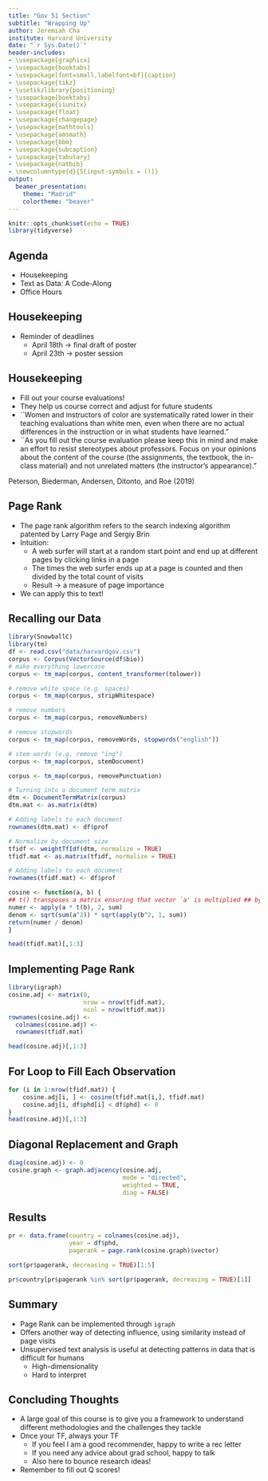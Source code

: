 ```yaml
---
title: "Gov 51 Section"
subtitle: "Wrapping Up"
author: Jeremiah Cha
institute: Harvard University
date: "`r Sys.Date()`"
header-includes:
- \usepackage{graphicx} 
- \usepackage{booktabs} 
- \usepackage[font=small,labelfont=bf]{caption}
- \usepackage{tikz}
- \usetikzlibrary{positioning}
- \usepackage{booktabs}
- \usepackage{siunitx}
- \usepackage{float}
- \usepackage{changepage}
- \usepackage{mathtools}
- \usepackage{amsmath}
- \usepackage{bbm}
- \usepackage{subcaption}
- \usepackage{tabulary}
- \usepackage{natbib}
- \newcolumntype{d}{S[input-symbols = ()]}
output: 
  beamer_presentation:
    theme: "Madrid"
    colortheme: "beaver"
---
```


```r
knitr::opts_chunk$set(echo = TRUE)
library(tidyverse)

```

## Agenda

- Housekeeping
- Text as Data: A Code-Along
- Office Hours

## Housekeeping

- Reminder of deadlines
    - April 18th $\rightarrow$ final draft of poster
    - April 23th $\rightarrow$ poster session

## Housekeeping

- Fill out your course evaluations!
- They help us course correct and adjust for future students
- ``Women and instructors of color are systematically rated lower in their teaching evaluations than white men, even when there are no actual differences in the instruction or in what students have learned."
- ``As you fill out the course evaluation please keep this in mind and make an effort to resist stereotypes about professors. Focus on your opinions about the content of the course (the assignments, the textbook, the in-class material) and not unrelated matters (the instructor’s appearance)."

\hfill Peterson, Biederman, Andersen, Ditonto, and Roe (2019)

## Page Rank

- The page rank algorithm refers to the search indexing algorithm patented by Larry Page and Sergiy Brin
- Intuition:
  - A web surfer will start at a random start point and end up at different pages by clicking links in a page 
  - The times the web surfer ends up at a page is counted and then divided by the total count of visits 
  - Result $\rightarrow$ a measure of page importance
- We can apply this to text! 

## Recalling our Data

```r
library(SnowballC)
library(tm)
df <- read.csv("data/harvardgov.csv")
corpus <- Corpus(VectorSource(df$bio))
# make everything lowercase
corpus <- tm_map(corpus, content_transformer(tolower))

# remove white space (e.g. spaces)
corpus <- tm_map(corpus, stripWhitespace)

# remove numbers
corpus <- tm_map(corpus, removeNumbers)

# remove stopwords
corpus <- tm_map(corpus, removeWords, stopwords("english"))

# stem words (e.g. remove "ing")
corpus <- tm_map(corpus, stemDocument)

corpus <- tm_map(corpus, removePunctuation)

# Turning into a document term matrix
dtm <- DocumentTermMatrix(corpus)
dtm.mat <- as.matrix(dtm)

# Adding labels to each document
rownames(dtm.mat) <- df$prof

# Normalize by document size 
tfidf <- weightTfIdf(dtm, normalize = TRUE) 
tfidf.mat <- as.matrix(tfidf, normalize = TRUE)

# Adding labels to each document
rownames(tfidf.mat) <- df$prof

cosine <- function(a, b) {
## t() transposes a matrix ensuring that vector `a' is multiplied ## by each row of matrix `b'
numer <- apply(a * t(b), 2, sum)
denom <- sqrt(sum(a^2)) * sqrt(apply(b^2, 1, sum))
return(numer / denom)
}
```

```r
head(tfidf.mat)[,1:3]
```

## Implementing Page Rank

```r
library(igraph)
cosine.adj <- matrix(0, 
                     nrow = nrow(tfidf.mat), 
                     ncol = nrow(tfidf.mat))
rownames(cosine.adj) <- 
  colnames(cosine.adj) <- 
  rownames(tfidf.mat)

head(cosine.adj)[,1:3]
```

## For Loop to Fill Each Observation

```r
for (i in 1:nrow(tfidf.mat)) {
    cosine.adj[i, ] <- cosine(tfidf.mat[i,], tfidf.mat)
    cosine.adj[i, df$phd[i] < df$phd] <- 0
}
head(cosine.adj)[,1:3]
```

## Diagonal Replacement and Graph

```r
diag(cosine.adj) <- 0 
cosine.graph <- graph.adjacency(cosine.adj, 
                                mode = "directed", 
                                weighted = TRUE, 
                                diag = FALSE)
```

## Results

```r
pr <- data.frame(country = colnames(cosine.adj),
                 year = df$phd,
                 pagerank = page.rank(cosine.graph)$vector)

sort(pr$pagerank, decreasing = TRUE)[1:5]

pr$country[pr$pagerank %in% sort(pr$pagerank, decreasing = TRUE)[1]]
```

## Summary

- Page Rank can be implemented through `igraph`
- Offers another way of detecting influence, using similarity instead of page visits
- Unsupervised text analysis is useful at detecting patterns in data that is difficult for humans
  - High-dimensionality
  - Hard to interpret

## Concluding Thoughts

- A large goal of this course is to give you a framework to understand different methodologies and the challenges they tackle
- Once your TF, always your TF 
  - If you feel I am a good recommender, happy to write a rec letter
  - If you need any advice about grad school, happy to talk 
  - Also here to bounce research ideas! 
- Remember to fill out Q scores! 

